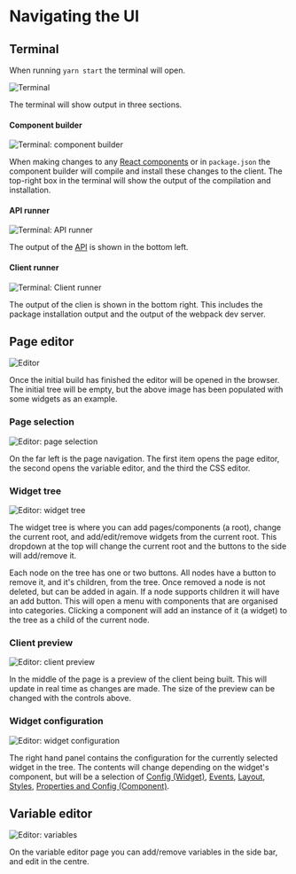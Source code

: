 # Navigating the UI

## Terminal

When running `yarn start` the terminal will open. 

![Terminal](/terminal/terminal.png)

The terminal will show output in three sections. 

#### Component builder

![Terminal: component builder](/terminal/component-builder.png)

When making changes to any [React components](/components/react) or in `package.json` 
the component builder will compile and install these changes to the client.
The top-right box in the terminal will show the output of the compilation and installation.

#### API runner

![Terminal: API runner](/terminal/api-runner.png)

The output of the [API](/api/introduction) is shown in the bottom left.

#### Client runner

![Terminal: Client runner](/terminal/client-runner.png)

The output of the clien is shown in the bottom right.
This includes the package installation output and the output of the webpack dev server.

## Page editor

![Editor](/editor/editor.png)

Once the initial build has finished the editor will be opened in the browser.
The initial tree will be empty, but the above image has been populated with some widgets as an example.

### Page selection

![Editor: page selection](/editor/page-selection.png)

On the far left is the page navigation. 
The first item opens the page editor, the second opens the variable editor, and the third the CSS editor.

### Widget tree

![Editor: widget tree](/editor/tree.png)

The widget tree is where you can add pages/components (a root), 
change the current root, and add/edit/remove widgets from the current root.
This dropdown at the top will change the current root and the buttons to the side will add/remove it.

Each node on the tree has one or two buttons. All nodes have a button to remove it, and it's children, from the tree.
Once removed a node is not deleted, but can be added in again.
If a node supports children it will have an add button.
This will open a menu with components that are organised into categories.
Clicking a component will add an instance of it (a widget) to the tree as a child of the current node.

### Client preview 

![Editor: client preview](/editor/client.png)

In the middle of the page is a preview of the client being built.
This will update in real time as changes are made.
The size of the preview can be changed with the controls above.

### Widget configuration

![Editor: widget configuration](/editor/config.png)

The right hand panel contains the configuration for the currently selected widget in the tree.
The contents will change depending on the widget's component, but will be a selection of
[Config (Widget)](/widgets/config), [Events](/widgets/events), [Layout](/widgets/layout), [Styles](/widgets/styles), [Properties and Config (Component)](/components/widgets).

## Variable editor

![Editor: variables](/editor/variables.png)

On the variable editor page you can add/remove variables in the side bar, and edit in the centre.
